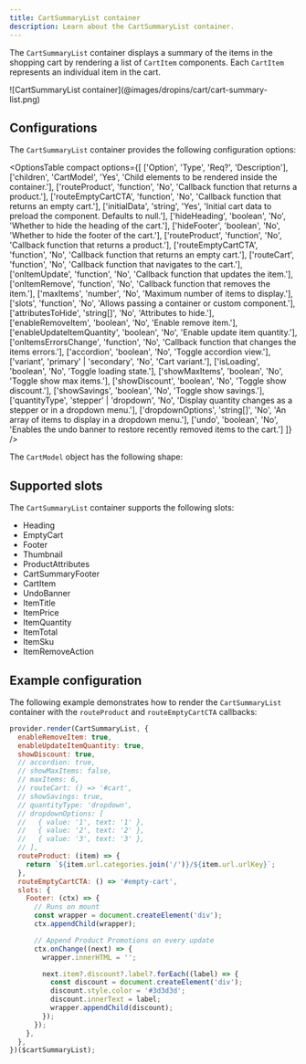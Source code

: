 ```yaml
---
title: CartSummaryList container
description: Learn about the CartSummaryList container.
---
```



The `CartSummaryList` container displays a summary of the items in the shopping cart by rendering a list of `CartItem` components. Each `CartItem` represents an individual item in the cart.

<Diagram caption="CartSummaryList container">
  ![CartSummaryList container](@images/dropins/cart/cart-summary-list.png)
</Diagram>


## Configurations

The `CartSummaryList` container provides the following configuration options:

<OptionsTable
  compact
  options={[
    ['Option', 'Type', 'Req?', 'Description'],
    ['children', 'CartModel', 'Yes', 'Child elements to be rendered inside the container.'],
    ['routeProduct', 'function', 'No', 'Callback function that returns a product.'],
    ['routeEmptyCartCTA', 'function', 'No', 'Callback function that returns an empty cart.'],
    ['initialData', 'string', 'Yes', 'Initial cart data to preload the component. Defaults to null.'],
    ['hideHeading', 'boolean', 'No', 'Whether to hide the heading of the cart.'],
    ['hideFooter', 'boolean', 'No', 'Whether to hide the footer of the cart.'],
    ['routeProduct', 'function', 'No', 'Callback function that returns a product.'],
    ['routeEmptyCartCTA', 'function', 'No', 'Callback function that returns an empty cart.'],
    ['routeCart', 'function', 'No', 'Callback function that navigates to the cart.'],
    ['onItemUpdate', 'function', 'No', 'Callback function that updates the item.'],
    ['onItemRemove', 'function', 'No', 'Callback function that removes the item.'],
    ['maxItems', 'number', 'No', 'Maximum number of items to display.'],
    ['slots', 'function', 'No', 'Allows passing a container or custom component.'],
    ['attributesToHide', 'string[]', 'No', 'Attributes to hide.'],
    ['enableRemoveItem', 'boolean', 'No', 'Enable remove item.'],
    ['enableUpdateItemQuantity', 'boolean', 'No', 'Enable update item quantity.'],
    ['onItemsErrorsChange', 'function', 'No', 'Callback function that changes the items errors.'],
    ['accordion', 'boolean', 'No', 'Toggle accordion view.'],
    ['variant', 'primary' | 'secondary', 'No', 'Cart variant.'],
    ['isLoading', 'boolean', 'No', 'Toggle loading state.'],
    ['showMaxItems', 'boolean', 'No', 'Toggle show max items.'],
    ['showDiscount', 'boolean', 'No', 'Toggle show discount.'],
    ['showSavings', 'boolean', 'No', 'Toggle show savings.'],
    ['quantityType', 'stepper' | 'dropdown', 'No', 'Display quantity changes as a stepper or in a dropdown menu.'],
    ['dropdownOptions', 'string[]', 'No', 'An array of items to display in a dropdown menu.'],
    ['undo', 'boolean', 'No', 'Enables the undo banner to restore recently removed items to the cart.']
  ]}
/>

The `CartModel` object has the following shape:

<CodeInclude code={cartModel} lang="ts" frame="none" />

## Supported slots

The `CartSummaryList` container supports the following slots:

* Heading
* EmptyCart
* Footer
* Thumbnail
* ProductAttributes
* CartSummaryFooter
* CartItem
* UndoBanner
* ItemTitle
* ItemPrice
* ItemQuantity
* ItemTotal
* ItemSku
* ItemRemoveAction

## Example configuration

The following example demonstrates how to render the `CartSummaryList` container with the `routeProduct` and `routeEmptyCartCTA` callbacks:

```js
provider.render(CartSummaryList, {
  enableRemoveItem: true,
  enableUpdateItemQuantity: true,
  showDiscount: true,
  // accordion: true,
  // showMaxItems: false,
  // maxItems: 6,
  // routeCart: () => '#cart',
  // showSavings: true,
  // quantityType: 'dropdown',
  // dropdownOptions: [
  //   { value: '1', text: '1' },
  //   { value: '2', text: '2' },
  //   { value: '3', text: '3' },
  // ],
  routeProduct: (item) => {
    return `${item.url.categories.join('/')}/${item.url.urlKey}`;
  },
  routeEmptyCartCTA: () => '#empty-cart',
  slots: {
    Footer: (ctx) => {
      // Runs on mount
      const wrapper = document.createElement('div');
      ctx.appendChild(wrapper);

      // Append Product Promotions on every update
      ctx.onChange((next) => {
        wrapper.innerHTML = '';

        next.item?.discount?.label?.forEach((label) => {
          const discount = document.createElement('div');
          discount.style.color = '#3d3d3d';
          discount.innerText = label;
          wrapper.appendChild(discount);
        });
      });
    },
  },
})($cartSummaryList);
